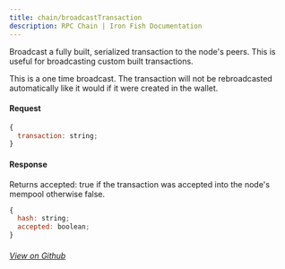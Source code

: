 ```yaml
---
title: chain/broadcastTransaction
description: RPC Chain | Iron Fish Documentation
---
```


Broadcast a fully built, serialized transaction to the node's peers. This is useful for broadcasting custom built transactions.

This is a one time broadcast. The transaction will not be rebroadcasted automatically like it would if it were created in the wallet.

#### Request

```js
{
  transaction: string;
}
```

#### Response
Returns accepted: true if the transaction was accepted into the node's mempool otherwise false.

```js
{
  hash: string;
  accepted: boolean;
}
```

###### [View on Github](https://github.com/iron-fish/ironfish/blob/master/ironfish/src/rpc/routes/chain/broadcastTransaction.ts)
